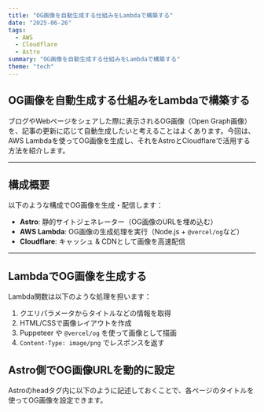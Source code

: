 ```yaml
---
title: "OG画像を自動生成する仕組みをLambdaで構築する"
date: "2025-06-26"
tags:
  - AWS
  - Cloudflare
  - Astro
summary: "OG画像を自動生成する仕組みをLambdaで構築する"
theme: "tech"
---
```


## OG画像を自動生成する仕組みをLambdaで構築する

ブログやWebページをシェアした際に表示されるOG画像（Open Graph画像）を、記事の更新に応じて自動生成したいと考えることはよくあります。今回は、AWS Lambdaを使ってOG画像を生成し、それをAstroとCloudflareで活用する方法を紹介します。

---

## 構成概要

以下のような構成でOG画像を生成・配信します：

- **Astro**: 静的サイトジェネレーター（OG画像のURLを埋め込む）
- **AWS Lambda**: OG画像の生成処理を実行（Node.js + `@vercel/og`など）
- **Cloudflare**: キャッシュ & CDNとして画像を高速配信

---

## LambdaでOG画像を生成する

Lambda関数は以下のような処理を担います：

1. クエリパラメータからタイトルなどの情報を取得
2. HTML/CSSで画像レイアウトを作成
3. Puppeteer や `@vercel/og` を使って画像として描画
4. `Content-Type: image/png` でレスポンスを返す

## Astro側でOG画像URLを動的に設定

Astroのheadタグ内に以下のように記述しておくことで、各ページのタイトルを使ってOG画像を設定できます。
